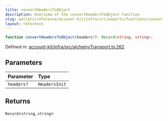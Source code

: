 ```yaml
---
title: convertHeadersToObject
description: Overview of the convertHeadersToObject function
slug: wallets/reference/account-kit/infra/src/exports/functions/convertHeadersToObject
layout: reference
---
```


```ts
function convertHeadersToObject(headers?): Record<string, string>;
```

Defined in: [account-kit/infra/src/alchemyTransport.ts:262](https://github.com/alchemyplatform/aa-sdk/blob/923a52171f7246172caf350853843e6680197da9/account-kit/infra/src/alchemyTransport.ts#L262)

## Parameters

| Parameter  | Type          |
| :--------- | :------------ |
| `headers?` | `HeadersInit` |

## Returns

`Record`\<`string`, `string`>
